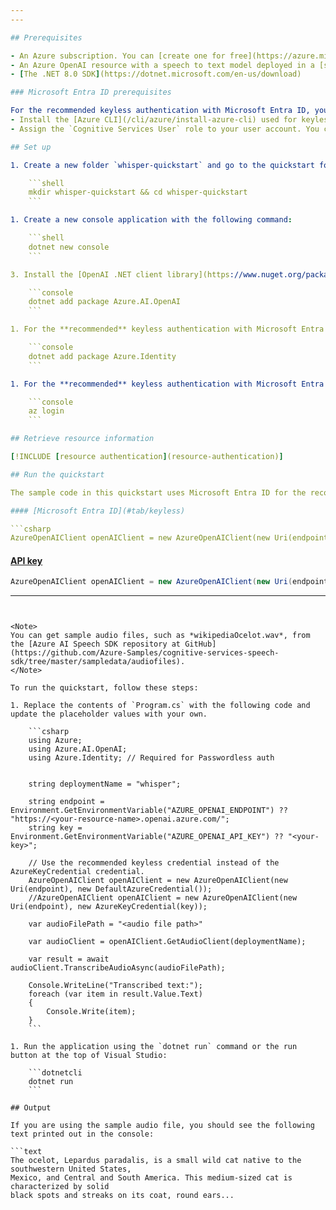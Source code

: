 ```yaml
---
---

## Prerequisites

- An Azure subscription. You can [create one for free](https://azure.microsoft.com/free/cognitive-services?azure-portal=true).
- An Azure OpenAI resource with a speech to text model deployed in a [supported region](../concepts/models.md?tabs=standard-audio#standard-deployment-regional-models-by-endpoint). For more information, see [Create a resource and deploy a model with Azure OpenAI](../how-to/create-resource).
- [The .NET 8.0 SDK](https://dotnet.microsoft.com/en-us/download)

### Microsoft Entra ID prerequisites

For the recommended keyless authentication with Microsoft Entra ID, you need to:
- Install the [Azure CLI](/cli/azure/install-azure-cli) used for keyless authentication with Microsoft Entra ID.
- Assign the `Cognitive Services User` role to your user account. You can assign roles in the Azure portal under **Access control (IAM)** > **Add role assignment**.

## Set up

1. Create a new folder `whisper-quickstart` and go to the quickstart folder with the following command:

    ```shell
    mkdir whisper-quickstart && cd whisper-quickstart
    ```

1. Create a new console application with the following command:

    ```shell
    dotnet new console
    ```

3. Install the [OpenAI .NET client library](https://www.nuget.org/packages/Azure.AI.OpenAI/) with the [dotnet add package](/dotnet/core/tools/dotnet-add-package) command:

    ```console
    dotnet add package Azure.AI.OpenAI
    ```

1. For the **recommended** keyless authentication with Microsoft Entra ID, install the [Azure.Identity](https://www.nuget.org/packages/Azure.Identity) package with:

    ```console
    dotnet add package Azure.Identity
    ```

1. For the **recommended** keyless authentication with Microsoft Entra ID, sign in to Azure with the following command:

    ```console
    az login
    ```

## Retrieve resource information

[!INCLUDE [resource authentication](resource-authentication)]

## Run the quickstart

The sample code in this quickstart uses Microsoft Entra ID for the recommended keyless authentication. If you prefer to use an API key, you can replace the `DefaultAzureCredential` object with an `AzureKeyCredential` object. 

#### [Microsoft Entra ID](#tab/keyless)

```csharp
AzureOpenAIClient openAIClient = new AzureOpenAIClient(new Uri(endpoint), new DefaultAzureCredential()); 
```

#### [API key](#tab/api-key)

```csharp
AzureOpenAIClient openAIClient = new AzureOpenAIClient(new Uri(endpoint), new AzureKeyCredential(key));
```
---
```


<Note>
You can get sample audio files, such as *wikipediaOcelot.wav*, from the [Azure AI Speech SDK repository at GitHub](https://github.com/Azure-Samples/cognitive-services-speech-sdk/tree/master/sampledata/audiofiles).
</Note>

To run the quickstart, follow these steps:

1. Replace the contents of `Program.cs` with the following code and update the placeholder values with your own.
    
    ```csharp
    using Azure;
    using Azure.AI.OpenAI;
    using Azure.Identity; // Required for Passwordless auth
    
    
    string deploymentName = "whisper";
    
    string endpoint = Environment.GetEnvironmentVariable("AZURE_OPENAI_ENDPOINT") ?? "https://<your-resource-name>.openai.azure.com/";
    string key = Environment.GetEnvironmentVariable("AZURE_OPENAI_API_KEY") ?? "<your-key>";
    
    // Use the recommended keyless credential instead of the AzureKeyCredential credential.
    AzureOpenAIClient openAIClient = new AzureOpenAIClient(new Uri(endpoint), new DefaultAzureCredential()); 
    //AzureOpenAIClient openAIClient = new AzureOpenAIClient(new Uri(endpoint), new AzureKeyCredential(key));
    
    var audioFilePath = "<audio file path>"
    
    var audioClient = openAIClient.GetAudioClient(deploymentName);
    
    var result = await audioClient.TranscribeAudioAsync(audioFilePath);
    
    Console.WriteLine("Transcribed text:");
    foreach (var item in result.Value.Text)
    {
        Console.Write(item);
    }
    ```

1. Run the application using the `dotnet run` command or the run button at the top of Visual Studio:

    ```dotnetcli
    dotnet run
    ```

## Output

If you are using the sample audio file, you should see the following text printed out in the console:

```text
The ocelot, Lepardus paradalis, is a small wild cat native to the southwestern United States, 
Mexico, and Central and South America. This medium-sized cat is characterized by solid 
black spots and streaks on its coat, round ears...
```
